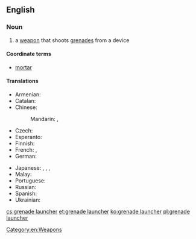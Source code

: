 ==English==
{{wikipedia}}

===Noun===
{{en-noun|head=[[grenade]] [[launcher]]}}

# a [[weapon]] that shoots [[grenades]] from a device

====Coordinate terms====
* [[mortar]]

====Translations====
{{trans-top|weapon that shoots grenades}}
* Armenian: {{t|hy|նռնականետ|sc=Armn}}
* Catalan: {{t|ca|llançagranades|m}}
* Chinese:
*: Mandarin: {{t|cmn|榴彈發射器|sc=Hani}}, {{t|cmn|榴弹发射器|tr=liúdàn fāshèqì|sc=Hani}}
* Czech: {{t|cs|granátomet|m}}
* Esperanto: {{t|eo|grenadĵetilo}}
* Finnish: {{t|fi|kranaattiampumalaite}}
* French: {{t+|fr|lance-grenade|m}}, {{t+|fr|lance-grenades|m}}
* German: {{t+|de|Granatwerfer|m}}
{{trans-mid}}
* Japanese: {{t|ja|グレネードランチャー|tr=gurenēdoranchā|sc=Jpan}}, {{t|ja|グレネードガン|tr=gurenēdogan|sc=Jpan}}, {{t|ja|擲弾発射器|tr=てきだんはっしゃき, tekidan hasshaki|sc=Jpan}}, {{t|ja|擲弾筒|tr=てきだんとう, tekidantō|sc=Jpan}}
* Malay: {{t|ms|tekidanto}}
* Portuguese: {{t|pt|lança-granadas|m}}
* Russian: {{t+|ru|гранатомёт|m|tr=granatomjót}}
* Spanish: {{t|es|lanzagranadas|m}}
* Ukrainian: {{t|uk|гранатоме́т|m|sc=Cyrl}}
{{trans-bottom}}

[[Category:en:Weapons]]

[[cs:grenade launcher]]
[[et:grenade launcher]]
[[ko:grenade launcher]]
[[pl:grenade launcher]]